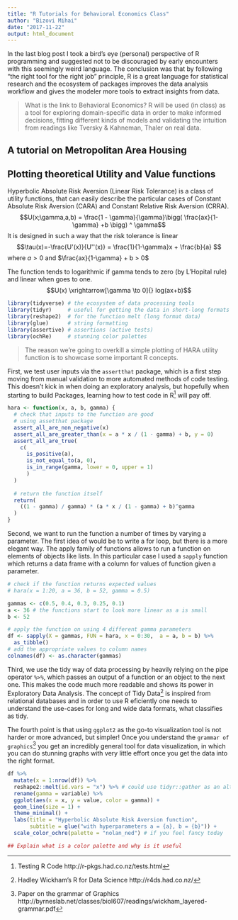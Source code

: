 ```yaml
---
title: "R Tutorials for Behavioral Economics Class"
author: "Bizovi Mihai"
date: "2017-11-22"
output: html_document
---
```


In the last blog post I took a bird's eye (personal) perspective of R programming and suggested not to be discouraged by early encounters with this seemingly weird language. The conclusion was that by following "the right tool for the right job" principle, R is a great language for statistical research and the ecosystem of packages improves the data analysis workflow and gives the modeler more tools to extract insights from data.

> What is the link to Behavioral Economics? R will be used (in class) as a tool for exploring domain-specific data in order to make informed decisions, fitting different kinds of models and validating the intuition from readings like Tversky & Kahneman, Thaler on real data.




## A tutorial on Metropolitan Area Housing

## Plotting theoretical Utility and Value functions

Hyperbolic Absolute Risk Aversion (Linear Risk Tolerance) is a class of utility functions, that can easily describe the particular cases of Constant Absolute Risk Aversion (CARA) and Constant Relative Risk Aversion (CRRA).
$$U(x;\gamma,a,b) = \frac{1 - \gamma}{\gamma}\bigg( \frac{ax}{1-\gamma} +b   \bigg) ^ \gamma$$
It is designed in such a way that the risk tolerance is linear
$$\tau(x)=-\frac{U'(x)}{U''(x)} = \frac{1}{1-\gamma}x + 
\frac{b}{a}
$$
where $a > 0$ and $\frac{ax}{1-\gamma} + b > 0$

The function tends to logarithmic if gamma tends to zero (by L'Hopital rule) and linear when goes to one.
$$U(x) \xrightarrow[\gamma \to 0]{} log(ax+b)$$

```r
library(tidyverse) # the ecosystem of data processing tools
library(tidyr)     # useful for getting the data in short-long formats
library(reshape2)  # for the function melt (long format data)
library(glue)      # string formatting
library(assertive) # assertions (active tests)
library(ochRe)     # stunning color palettes
```
> The reason we're going to overkill a simple plotting of HARA utility function is to showcase some important R concepts.

First, we test user inputs via the `assertthat` package, which is a first step moving from manual validation to more automated methods of code testing. This doesn't kick in when doing an exploratory analysis, but hopefully when starting to build Packages, learning how to test code in R^[Testing R Code http://r-pkgs.had.co.nz/tests.html] will pay off. 

```r
hara <- function(x, a, b, gamma) {
  # check that inputs to the function are good
  # using assetthat package
  assert_all_are_non_negative(x)
  assert_all_are_greater_than(x = a * x / (1 - gamma) + b, y = 0)
  assert_all_are_true(
    c(    
      is_positive(a), 
      is_not_equal_to(a, 0), 
      is_in_range(gamma, lower = 0, upper = 1)
      )
  )
  
  # return the function itself
  return(
    ((1 - gamma) / gamma) * (a * x / (1 - gamma) + b)^gamma
  )
}
```

Second, we want to run the function a number of times by varying a parameter. The first idea of would be to write a for loop, but there is a more elegant way. The apply family of functions allows to run a function on elements of objects like lists. In this particular case I used a `sapply` function which returns a data frame with a column for values of function given a parameter. 

```r
# check if the function returns expected values
# hara(x = 1:20, a = 36, b = 52, gamma = 0.5)

gammas <- c(0.5, 0.4, 0.3, 0.25, 0.1)
a <- 36 # the functions start to look more linear as a is small
b <- 52 

# apply the function on using 4 different gamma parameters
df <- sapply(X = gammas, FUN = hara, x = 0:30,  a = a, b = b) %>% 
  as_tibble()
# add the appropriate values to column names
colnames(df) <- as.character(gammas)
```

Third, we use the tidy way of data processing by heavily relying on the pipe operator `%>%`, which passes an output of a function or an object to the next one. 
This makes the code much more readable and shows its power in Exploratory Data Analysis. The concept of Tidy Data^[Hadley Wickham's R for Data Science http://r4ds.had.co.nz/] is inspired from relational databases and in order to use R eficiently one needs to understand the use-cases for long and wide data formats, what classifies as tidy.

The fourth point is that using `ggplot2` as the go-to visualization tool is not harder or more advanced, but simpler! Once you understand the `grammar of graphics`^[Paper on the grammar of Graphics http://byrneslab.net/classes/biol607/readings/wickham_layered-grammar.pdf] you get an incredibly general tool for data visualization, in which you can do stunning graphs with very little effort once you get the data into the right format. 

```r
df %>% 
  mutate(x = 1:nrow(df)) %>% 
  reshape2::melt(id.vars = "x") %>% # could use tidyr::gather as an alternative
  rename(gamma = variable) %>%
  ggplot(aes(x = x, y = value, color = gamma)) + 
  geom_line(size = 1) + 
  theme_minimal() + 
  labs(title = "Hyperbolic Absolute Risk Aversion function", 
       subtitle = glue("with hyperparameters a = {a}, b = {b}")) + 
  scale_color_ochre(palette = "nolan_ned") # if you feel fancy today

## Explain what is a color palette and why is it useful
```
